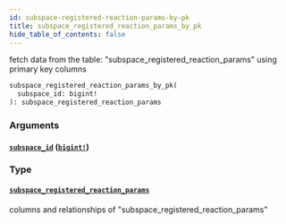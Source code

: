 ```yaml
---
id: subspace-registered-reaction-params-by-pk
title: subspace_registered_reaction_params_by_pk
hide_table_of_contents: false
---
```


fetch data from the table: "subspace_registered_reaction_params" using primary key columns

```graphql
subspace_registered_reaction_params_by_pk(
  subspace_id: bigint!
): subspace_registered_reaction_params
```

### Arguments

#### [`subspace_id`](#) ([`bigint!`](/07-graphql/scalars/bigint))

### Type

#### [`subspace_registered_reaction_params`](/07-graphql/objects/subspace-registered-reaction-params)

columns and relationships of "subspace_registered_reaction_params"
